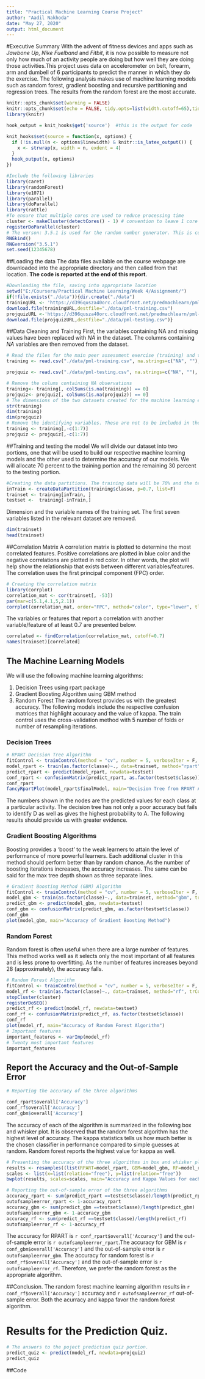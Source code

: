 ```yaml
---
title: "Practical Machine Learning Course Project"
author: "Aadil Nakhoda"
date: "May 27, 2020"
output: html_document
---
```


#Executive Summary
With the advent of fitness devices and apps such as *Jawbone Up*, *Nike Fuelband* and *Fitbit*, it is now possible to measure not only how much of an activity people are doing but how well they are doing those activities.This project uses data on accelerometer on belt, forearm, arm and dumbell of 6 participants to predict the manner in which they do the exercise. The following analysis makes use of machine learning models such as random forest, gradient boosting and recursive partitioning and regression trees. The results from the random forest are the most accurate. 

```r
knitr::opts_chunk$set(warning = FALSE)
knitr::opts_chunk$set(echo = FALSE, tidy.opts=list(width.cutoff=65),tidy=TRUE)
library(knitr)

hook_output = knit_hooks$get('source')  #this is the output for code

knit_hooks$set(source = function(x, options) {
  if (!is.null(n <- options$linewidth) & knitr::is_latex_output()) {
    x <- strwrap(x, width = n, exdent = 4)
  }
  hook_output(x, options)
})

```
```r

#Include the following libraries
library(caret)
library(randomForest)
library(e1071)
library(parallel)
library(doParallel)
library(rattle)
#To ensure that multiple cores are used to reduce processing time
cluster <- makeCluster(detectCores() - 1) # convention to leave 1 core for OS
registerDoParallel(cluster)
# The verson: 3.5.1 is used for the random number generator. This is consistent with the quizzes attempted in the course.  
RNGkind()
RNGversion("3.5.1")
set.seed(12345678)
```
##Loading the data
The data files available on the course webpage are downloaded into the appropriate directory and then called from that location. **The code is reported at the end of this report**.



```r
#Downloading the file, saving into appropriate location
setwd("E:/Coursera/Practical Machine Learning/Week 4/Assignment/")
if(!file.exists("./data")){dir.create("./data")
trainingURL <- 'https://d396qusza40orc.cloudfront.net/predmachlearn/pml-training.csv'
download.file(trainingURL,destfile="./data/pml-training.csv")
projquizURL <-'https://d396qusza40orc.cloudfront.net/predmachlearn/pml-testing.csv'
download.file(projquizURL,destfile="./data/pml-testing.csv")}
```
##Data Cleaning and Training
First, the variables containing NA and missing values have been replaced with *NA* in the dataset. The columns containing *NA* variables are then removed from the dataset.  
```r
# Read the files for the main peer assessment exercise (training) and the supplement project prediction quiz (projquiz) 
training <- read.csv("./data/pml-training.csv", na.strings=c("NA", ""), stringsAsFactors = F, header=T)

projquiz <- read.csv("./data/pml-testing.csv", na.strings=c("NA", ""), stringsAsFactors = F, header=T)

```



```r

# Remove the colums containing NA observations
training<- training[, colSums(is.na(training)) == 0]
projquiz<- projquiz[, colSums(is.na(projquiz)) == 0]
# The dimensions of the two datasets created for the machine learning exercise 
str(training)
dim(training)
dim(projquiz)
# Remove the identifying variables. These are not to be included in the prediction algorithms.  
training <- training[,-c(1:7)]
projquiz <- projquiz[,-c(1:7)]
```

##Training and testing the model
We will divide our dataset into two portions,  one that will be used to build our respective machine learning models and the other used to determine the accuracy of our models. We will allocate 70 percent to the training portion and the remaining 30 percent to the testing portion.
```r
#Creating the data partitions. The training data will be 70% and the testing data will be 30%. 
inTrain <- createDataPartition(training$classe, p=0.7, list=F)
trainset <- training[inTrain, ]
testset <-  training[-inTrain,]
```

Dimension and the variable names of the training set. The first seven variables listed in the relevant dataset are removed.
```r
dim(trainset)
head(trainset)

```
##Correlation Matrix
A correlation matrix is plotted to determine the most correlated features. Positive correlations are plotted in blue color and the negative correlations are plotted in red color. In other words, the plot will help show the relationship that exists between different variables/features. The correlation uses the first principal component (FPC) order.
```r
# Creating the correlation matrix
library(corrplot)
correlation_mat <- cor(trainset[, -53])
par(mar=c(5.1,4.1,5,2.1))
corrplot(correlation_mat, order="FPC", method="color", type="lower", tl.cex=0.7, tl.col=rgb(0,0,0))
```

The variables or features that report a correlation with another variable/feature of at least 0.7 are presented below.
```r
correlated <- findCorrelation(correlation_mat, cutoff=0.7)
names(trainset)[correlated]

```
## The Machine Learning Models
We will use the following machine learning algorithms:

1. Decision Trees using rpart package 
2. Gradient Boosting Algorithm using GBM method
3. Random Forest
The random forest provides us with the greatest accuracy. The following models include the respective confusion matrices that highlight accuracy and the value of kappa. The train control uses the cross-validation method with 5 number of folds or number of resampling iterations. 

### Decision Trees
```r
# RPART Decision Tree Algorithm
fitControl <- trainControl(method = "cv", number = 5, verboseIter = F, allowParallel = T)
model_rpart <- train(as.factor(classe)~., data=trainset, method="rpart", trControl=fitControl)
predict_rpart <- predict(model_rpart, newdata=testset)
conf_rpart <- confusionMatrix(predict_rpart, as.factor(testset$classe))
conf_rpart
fancyRpartPlot(model_rpart$finalModel, main="Decision Tree from RPART Algorithm")
```

The numbers shown in the nodes are the predicted values for each class at a particular activity. The decision tree has not only a poor accuracy but fails to identify D as well as gives the highest probability to A. The following results should provide us with greater evidence. 

### Gradient Boosting Algorithms
Boosting provides a 'boost' to the weak learners to attain the level of performance of more powerful learners. Each additional cluster in this method should perform better than by random chance. As the number of boosting iterations increases, the accuracy increases. The same can be said for the max tree depth shown as three separate lines.
```r
# Gradient Boosting Method (GBM) Algorithm
fitControl <- trainControl(method = "cv", number = 5, verboseIter = F, allowParallel = T)
model_gbm <- train(as.factor(classe)~., data=trainset, method="gbm", trControl=fitControl)
predict_gbm <- predict(model_gbm, newdata=testset)
conf_gbm <- confusionMatrix(predict_gbm, as.factor(testset$classe))
conf_gbm
plot(model_gbm, main="Accuracy of Gradient Boosting Method")
```


### Random Forest
Random forest is often useful when there are a large number of features. This method works well as it selects only the most important of all features and is less prone to overfitting. As the number of features increases beyond 28 (approximately), the accuracy falls. 
```r
# Random Forest Algorithm
fitControl <- trainControl(method = "cv", number = 5, verboseIter = F, allowParallel = T)
model_rf <- train(as.factor(classe)~., data=trainset, method="rf", trControl=fitControl)
stopCluster(cluster)
registerDoSEQ()
predict_rf <- predict(model_rf, newdata=testset)
conf_rf <- confusionMatrix(predict_rf, as.factor(testset$classe))
conf_rf
plot(model_rf, main="Accuracy of Random Forest Algorithm")
# Important features
important_features <- varImp(model_rf)
# Twenty most important features
important_features

```
## Report the Accuracy and the Out-of-Sample Error
```r
# Reporting the accuracy of the three algorithms

conf_rpart$overall['Accuracy']
conf_rf$overall['Accuracy']
conf_gbm$overall['Accuracy']

```
The accuracy of each of the algorithm is summarized in the following box and whisker plot. It is observed that the random forest algorithm has the highest level of accuracy. The kappa statistics tells us how much better is the chosen classifier in performance compared to simple guesses at random. Random forest reports the highest value for kappa as well. 
```r
# Presenting the accuracy of the three algorithms in box and whisker plot
results <- resamples((list(RPART=model_rpart, GBM=model_gbm, RF=model_rf)))
scales <- list(x=list(relation="free"), y=list(relation="free"))
bwplot(results, scales=scales, main="Accuracy and Kappa Values for each Model")
```


```r
# Reporting the out-of-sample error of the three algorithms
accuracy_rpart <- sum(predict_rpart ==testset$classe)/length(predict_rpart)
outofsampleerror_rpart <- 1-accuracy_rpart
accuracy_gbm <- sum(predict_gbm ==testset$classe)/length(predict_gbm)
outofsampleerror_gbm <- 1-accuracy_gbm
accuracy_rf <- sum(predict_rf ==testset$classe)/length(predict_rf)
outofsampleerror_rf <- 1-accuracy_rf
```
The accuracy for RPART is `r conf_rpart$overall['Accuracy']` and the out-of-sample error is `r outofsampleerror_rpart`.The accuracy for GBM is `r conf_gbm$overall['Accuracy']` and the out-of-sample error is `r outofsampleerror_gbm`. The accuracy for random forest is `r conf_rf$overall['Accuracy']` and the out-of-sample error is `r outofsampleerror_rf`. Therefore, we prefer the random forest as the appropriate algorithm.

##Conclusion.
The random forest machine learning algorithm results in `r conf_rf$overall['Accuracy']` accuracy and `r outofsampleerror_rf` out-of-sample error. Both the acurracy and kappa favor the random forest algorithm.


# Results for the Prediction Quiz.

```r
# The answers to the poject prediction quiz portion. 
predict_quiz <- predict(model_rf, newdata=projquiz)
predict_quiz
```

##Code
```r
```
